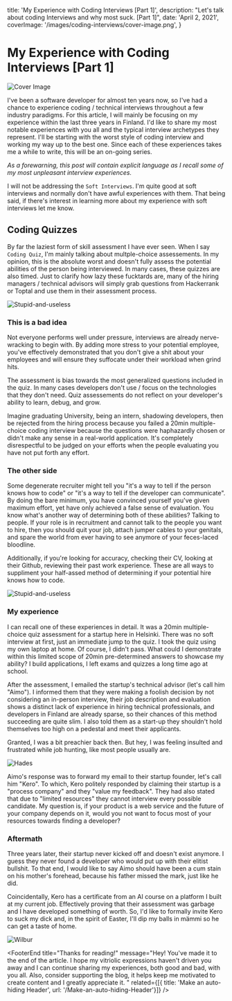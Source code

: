 
  title: 'My Experience with Coding Interviews [Part 1]',
  description: "Let's talk about coding Interviews and why most suck. [Part 1]",
  date: 'April 2, 2021',
  coverImage: '/images/coding-interviews/cover-image.png',
}


# My Experience with Coding Interviews [Part 1]

<ScrollToTop />

![Cover Image](/images/coding-interviews/cover-image-large.png)

I've been a software developer for almost ten years now, so I've had a chance to experience coding / technical interviews throughout a few industry paradigms. For this article, I will mainly be focusing on my experience within the last three years in Finland. I'd like to share my most notable experiences with you all and the typical interview archetypes they represent. I'll be starting with the worst style of coding interview and working my way up to the best one. Since each of these experiences takes me a while to write, this will be an on-going series. 

*As a forewarning, this post will contain explicit language as I recall some of my most unpleasant interview experiences.*

I will not be addressing the `Soft Interviews`. I'm quite good at soft interviews and normally don't have awful experiences with them. That being said, if there's interest in learning more about my experience with soft interviews let me know. 

## Coding Quizzes

By far the laziest form of skill assessment I have ever seen. When I say `Coding Quiz`, I'm mainly talking about multple-choice assessements. In my opinion, this is the absolute worst and doesn't fully assess the potential abilities of the person being interviewed. In many cases, these quizzes are also timed. Just to clarify how lazy these fucktards are, many of the hiring managers / technical advisors will simply grab questions from Hackerrank or Toptal and use them in their assessment process. 

![Stupid-and-useless](/images/coding-interviews/stupid-and-useless.gif)

### This is a bad idea

Not everyone performs well under pressure, interviews are already nerve-wracking to begin with. By adding more stress to your potential employee, you've effectively demonstrated that you don't give a shit about your employees and will ensure they suffocate under their workload when grind hits. 

The assessment is bias towards the most generalized questions included in the quiz. In many cases developers don't use / focus on the technologies that they don't need. Quiz assessements do not reflect on your developer's ability to learn, debug, and grow. 

Imagine graduating University, being an intern, shadowing developers, then be rejected from the hiring process because you failed a 20min multiple-choice coding interview because the questions were haphazardly chosen or didn't make any sense in a real-world application. It's completely disrespectful to be judged on your efforts when the people evaluating you have not put forth any effort.

<Divider />

### The other side

Some degenerate recruiter might tell you "it's a way to tell if the person knows how to code" or "it's a way to tell if the developer can communicate". By doing the bare minimum, you have convinced yourself you've given maximum effort, yet have only achieved a false sense of evaluation. You know what's another way of determining both of these abilities? Talking to people. If your role is in recruitment and cannot talk to the people you want to hire, then you should quit your job, attach jumper cables to your genitals, and spare the world from ever having to see anymore of your feces-laced bloodline. 

Additionally, if you're looking for accuracy, checking their CV, looking at their Github, reviewing their past work experience. These are all ways to suppliment your half-assed method of determining if your potential hire knows how to code. 

![Stupid-and-useless](/images/coding-interviews/working.gif)

### My experience

I can recall one of these experiences in detail. It was a 20min multiple-choice quiz assessment for a startup here in Helsinki. There was no soft interview at first, just an immediate jump to the quiz. I took the quiz using my own laptop at home. Of course, I didn't pass. What could I demonstrate within this limited scope of 20min pre-determined answers to showcase my ability? I build applications, I left exams and quizzes a long time ago at school. 

After the assessment, I emailed the startup's technical advisor (let's call him "Aimo"). I informed them that they were making a foolish decision by not considering an in-person interview, their job description and evaluation shows a distinct lack of experience in hiring technical professionals, and developers in Finland are already sparse, so their chances of this method succeeding are quite slim. I also told them as a start-up they shouldn't hold themselves too high on a pedestal and meet their applicants. 

Granted, I was a bit preachier back then. But hey, I was feeling insulted and frustrated while job hunting, like most people usually are. 

![Hades](/images/coding-interviews/hades.gif)

Aimo's response was to forward my email to their startup founder, let's call him "Kero". To which, Kero politely responded by claiming their startup is a "process company" and they "value my feedback". They had also stated that due to "limited resources" they cannot interview every possible candidate. My question is, if your product is a web service and the future of your company depends on it, would you not want to focus most of your resources towards finding a developer? 

<Divider />

### Aftermath

Three years later, their startup never kicked off and doesn't exist anymore. I guess they never found a developer who would put up with their elitist bullshit. To that end, I would like to say Aimo should have been a cum stain on his mother's forehead, because his father missed the mark, just like he did. 

Coincidentally, Kero has a certificate from an AI course on a platform I built at my current job. Effectively proving that their assessment was garbage and I have developed something of worth. So, I'd like to formally invite Kero to suck my dick and, in the spirit of Easter, I'll dip my balls in mämmi so he can get a taste of home. 

![Wilbur](/images/coding-interviews/wilbur.gif)

<FooterEnd 
    title="Thanks for reading!" 
    message="Hey! You've made it to the end of the article. I hope my vitriolic expressions haven't driven you away and I can continue sharing my experiences, both good and bad, with you all. Also, consider supporting the blog, it helps keep me motivated to create content and I greatly appreciate it. " 
    related={[{ title: 'Make an auto-hiding Header', url: '/Make-an-auto-hiding-Header'}]} 
/>
